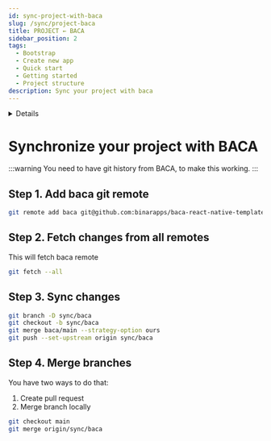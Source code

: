 ```yaml
---
id: sync-project-with-baca
slug: /sync/project-baca
title: PROJECT ← BACA
sidebar_position: 2
tags:
  - Bootstrap
  - Create new app
  - Quick start
  - Getting started
  - Project structure
description: Sync your project with baca
---
```



<Details title="Quick steps (do it when you've already done it before)">
    1. Sync changes from BACA
    ```bash
    git fetch --all
    git branch -D sync/baca
    git checkout -b sync/baca
    git merge baca/main --strategy-option ours
    git push --set-upstream origin sync/baca --force
    ```

    2. Merge branches

    ```bash
    git checkout main
    git merge origin/sync/baca
    ```

</Details>

# Synchronize your project with BACA

:::warning
You need to have git history from BACA, to make this working.
:::

## Step 1. Add baca git remote

```bash
git remote add baca git@github.com:binarapps/baca-react-native-template.git
```

## Step 2. Fetch changes from all remotes

This will fetch baca remote

```bash
git fetch --all
```

## Step 3. Sync changes

```bash
git branch -D sync/baca
git checkout -b sync/baca
git merge baca/main --strategy-option ours
git push --set-upstream origin sync/baca
```

## Step 4. Merge branches

You have two ways to do that:

1. Create pull request
2. Merge branch locally

```bash
git checkout main
git merge origin/sync/baca
```
